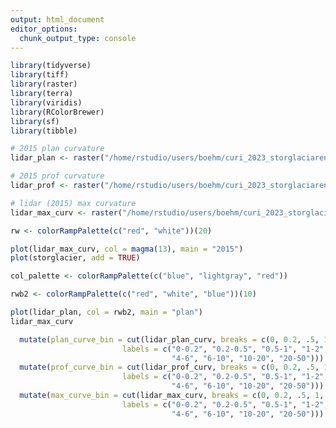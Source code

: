 ```yaml
---
output: html_document
editor_options: 
  chunk_output_type: console
---
```


```r
library(tidyverse)
library(tiff)
library(raster)
library(terra)
library(viridis)
library(RColorBrewer)
library(sf)
library(tibble)
```

```r
# 2015 plan curvature
lidar_plan <- raster("/home/rstudio/users/boehm/curi_2023_storglaciaren/data/lidar_plan_curv.tif")

# 2015 prof curvature
lidar_prof <- raster("/home/rstudio/users/boehm/curi_2023_storglaciaren/data/lidar_prof_curv.tif")

# lidar (2015) max curvature
lidar_max_curv <- raster("/home/rstudio/users/boehm/curi_2023_storglaciaren/data/lidar_max_curv.tif")

```


```r
rw <- colorRampPalette(c("red", "white"))(20)

plot(lidar_max_curv, col = magma(13), main = "2015")
plot(storglacier, add = TRUE)

col_palette <- colorRampPalette(c("blue", "lightgray", "red"))  

rwb2 <- colorRampPalette(c("red", "white", "blue"))(10)

plot(lidar_plan, col = rwb2, main = "plan")
lidar_max_curv
```

```r
  mutate(plan_curve_bin = cut(lidar_plan_curv, breaks = c(0, 0.2, .5, 1, 2, 3, 4, 6, 10, 20, 50),
                         labels = c("0-0.2", "0.2-0.5", "0.5-1", "1-2", "2-3", "3-4", 
                                    "4-6", "6-10", "10-20", "20-50"))) %>% 
  mutate(prof_curve_bin = cut(lidar_prof_curv, breaks = c(0, 0.2, .5, 1, 2, 3, 4, 6, 10, 20, 50),
                         labels = c("0-0.2", "0.2-0.5", "0.5-1", "1-2", "2-3", "3-4", 
                                    "4-6", "6-10", "10-20", "20-50"))) %>% 
  mutate(max_curve_bin = cut(lidar_max_curv, breaks = c(0, 0.2, .5, 1, 2, 3, 4, 6, 10, 20, 50),
                         labels = c("0-0.2", "0.2-0.5", "0.5-1", "1-2", "2-3", "3-4", 
                                    "4-6", "6-10", "10-20", "20-50")))
```


